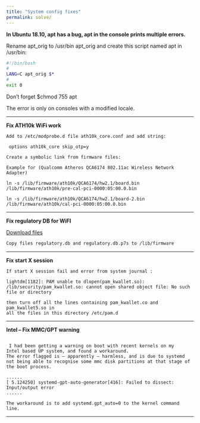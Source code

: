 ```yaml
---
title: "System config fixes"
permalink: solve/
---
```


**In Ubuntu 18.10, apt has a bug, apt in the console prints multiple errors.**

Rename apt_orig to /usr/bin apt_orig and create this script named apt in /usr/bin:

```bash
#!/bin/bash
#
LANG=C apt_orig $*
#
exit 0
```

Don't forget $chmod 755 apt

The error is only on consoles with a modified locale.

---

**Fix ATH10k WiFi work**

```yama
Add to /etc/modprobe.d file ath10k_core.conf and add string:

 options ath10k_core skip_otp=y

Create a symbolic link from firmware files:

Example for (Qualcomm Atheros QCA6174 802.11ac Wireless Network Adapter)

ln -s /lib/firmware/ath10k/QCA6174/hw2.1/board.bin /lib/firmware/ath10k/pre-cal-pci-0000:05:00.0.bin

ln -s /lib/firmware/ath10k/QCA6174/hw2.1/board-2.bin /lib/firmware/ath10k/cal-pci-0000:05:00.0.bin
```

---

**Fix regulatory DB for WiFI**

[Download files](https://drive.google.com/drive/folders/1eYDcZ0NX1buDMWwzLMcHy2YLJlSgXnw6) 


```bash
Copy files regulatory.db and regulatory.db.p7s to /lib/firmware
```

---

**Fix start X session**

```yama
If start X session fail and error from system journal :

lightdm[1182]: PAM unable to dlopen(pam_kwallet.so): 
/lib/security/pam_kwallet.so: cannot open shared object file: No such file or directory

then turn off all the lines containing pam_kwallet.co and pam_kwallet5.so in
all the files in this directory /etc/pam.d
```

---

**Intel – Fix MMC/GPT warning**

```yama

 I had been getting a warning on boot with recent kernels on my 
Intel based UP system, and found a workaround.
The error flagged is – apparently – harmless, and is due to systemd
not being able to recognise some mmc disk partitions at that stage of the boot process.

......
[ 5.124250] systemd-gpt-auto-generator[416]: Failed to dissect: Input/output error
......

The workaround is to add systemd.gpt_auto=0 to the kernel command line.

```

---

